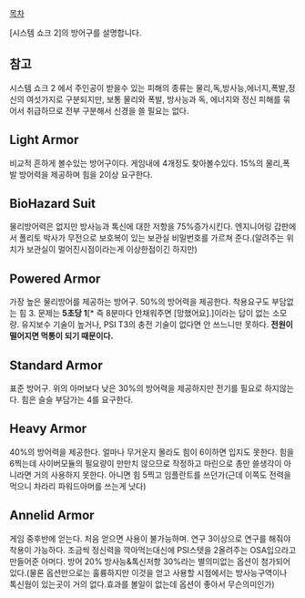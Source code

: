 [[목차]]

[시스템 쇼크 2]의 방어구를 설명합니다.

== 참고 ==
시스템 쇼크 2 에서 주인공이 받을수 있는 피해의 종류는 물리,독,방사능,에너지,폭발,정신의 여섯가지로 구분되지만, 보통 물리와 폭발, 방사능과 독, 에너지와 정신 피해를 묶어서 취급하므로 전부 구분해서 신경을 쓸 필요는 없다.

== Light Armor ==
비교적 흔하게 볼수있는 방어구이다. 게임내에 4개정도 찾아볼수있다. 15%의 물리,폭발 방어력을 제공하며 힘을 2이상 요구한다.

== BioHazard Suit ==
물리방어력은 없지만 방사능과 톡신에 대한 저항을 75%증가시킨다. 엔지니어링 갑판에서 폴리토 박사가 무전으로 보호복이 있는 보관실 비밀번호를 가르쳐 준다.(알려주는 위치가 보관실이 멀어진시점이라는게 이상한점이긴 하지만)

== Powered Armor ==
가장 높은 물리방어를 제공하는 방어구. 50%의 방어력을 제공한다. 착용요구도 부담없는 힘 3. 문제는 '''5초당 1'''[* 즉 8분마다 안채워주면 [망했어요].]이라는 답이 없는 소모량. 유지보수 기술이 높거나, PSI T3의 충전 기술이 없다면 안 쓰느니만 못하다. '''전원이 떨어지면 먹통이 되기 때문이다.'''

== Standard Armor ==
표준 방어구. 위의 아머보다 낮은 30%의 방어력을 제공하지만 전기를 필요로 하지않는다. 힘은 슬슬 부담가는 4를 요구한다.

== Heavy Armor ==
40%의 방어력을 제공한다. 얼마나 무거운지 몰라도 힘이 6이하면 입지도 못한다. 힘을 6찍는데 사이버모듈의 필요량이 만만치 않으므로 작정하고 마린으로 총만 쓸생각이 아니라면 거의 사용하지 못한다. 아니면 힘 5찍고 임플란트를 쓰던가(근데 이쪽도 전력을 먹으니 차라리 파워드아머를 쓰는게 낫다)

== Annelid Armor ==
게임 중후반에 얻는다. 처음 얻으면 사용이 불가능하며. 연구 3이상으로 연구를 해줘야 착용이 가능하다. 조금씩 정신력을 깍아먹는대신에 PSI스텟을 2올려주는 OSA입으라고 만들어준 아머다. 방어 20% 방사능&톡신저항 30%라는 별의미없는 옵션이 첨가되어있다.(물론 옵션만으로는 훌륭하지만 이것을 얻고 사용할 시점에서는 방사능구역이나 톡신웜이 있는곳이 거의 없다.효과를 볼일이 없는데 옵션이 좋아서 무슨의미인가)

